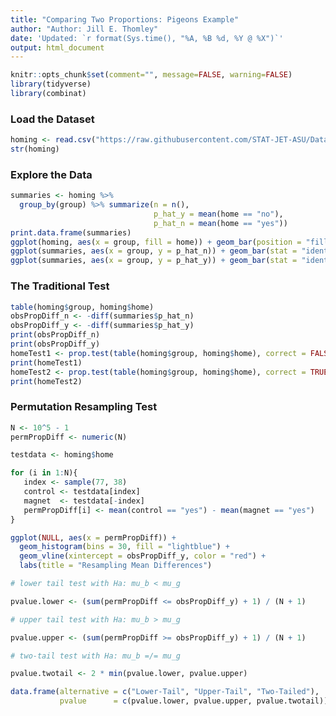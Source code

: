 ```yaml
---
title: "Comparing Two Proportions: Pigeons Example"
author: "Author: Jill E. Thomley"
date: 'Updated: `r format(Sys.time(), "%A, %B %d, %Y @ %X")`'
output: html_document
---
```


```r
knitr::opts_chunk$set(comment="", message=FALSE, warning=FALSE)
library(tidyverse)
library(combinat)
```


### Load the Dataset

```r
homing <- read.csv("https://raw.githubusercontent.com/STAT-JET-ASU/Datasets/master/Instructor/homingpigeons.csv")
str(homing)
```


### Explore the Data

```r
summaries <- homing %>% 
  group_by(group) %>% summarize(n = n(), 
                                p_hat_y = mean(home == "no"), 
                                p_hat_n = mean(home == "yes"))
print.data.frame(summaries)
ggplot(homing, aes(x = group, fill = home)) + geom_bar(position = "fill") + ylab("proportion")
ggplot(summaries, aes(x = group, y = p_hat_n)) + geom_bar(stat = "identity") + ggtitle("Proportion of No")
ggplot(summaries, aes(x = group, y = p_hat_y)) + geom_bar(stat = "identity") + ggtitle("Proportion of Yes")
```


### The Traditional Test

```r
table(homing$group, homing$home)
obsPropDiff_n <- -diff(summaries$p_hat_n)
obsPropDiff_y <- -diff(summaries$p_hat_y)
print(obsPropDiff_n)
print(obsPropDiff_y)
homeTest1 <- prop.test(table(homing$group, homing$home), correct = FALSE)
print(homeTest1)
homeTest2 <- prop.test(table(homing$group, homing$home), correct = TRUE)
print(homeTest2)
```


### Permutation Resampling Test

```r
N <- 10^5 - 1
permPropDiff <- numeric(N)

testdata <- homing$home

for (i in 1:N){
   index <- sample(77, 38)
   control <- testdata[index]
   magnet  <- testdata[-index]
   permPropDiff[i] <- mean(control == "yes") - mean(magnet == "yes")
}

ggplot(NULL, aes(x = permPropDiff)) + 
  geom_histogram(bins = 30, fill = "lightblue") + 
  geom_vline(xintercept = obsPropDiff_y, color = "red") +
  labs(title = "Resampling Mean Differences")

# lower tail test with Ha: mu_b < mu_g

pvalue.lower <- (sum(permPropDiff <= obsPropDiff_y) + 1) / (N + 1)

# upper tail test with Ha: mu_b > mu_g

pvalue.upper <- (sum(permPropDiff >= obsPropDiff_y) + 1) / (N + 1)

# two-tail test with Ha: mu_b =/= mu_g

pvalue.twotail <- 2 * min(pvalue.lower, pvalue.upper)

data.frame(alternative = c("Lower-Tail", "Upper-Tail", "Two-Tailed"),
           pvalue      = c(pvalue.lower, pvalue.upper, pvalue.twotail))
```

